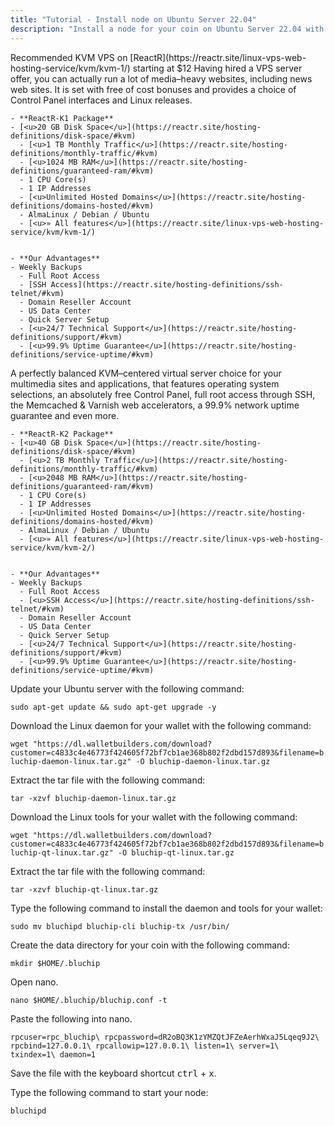 ```yaml
---
title: "Tutorial - Install node on Ubuntu Server 22.04"
description: "Install a node for your coin on Ubuntu Server 22.04 with the following tutorial."
---
```


<Info>
  Recommended KVM VPS on [ReactR](https://reactr.site/linux-vps-web-hosting-service/kvm/kvm-1/) starting at $12

  <Card title="ReactR-K1" icon="server" iconType="regular" href="https://reactr.site/linux-vps-web-hosting-service/kvm/kvm-1/" cta="$14.00/month">
    Having hired a VPS server offer, you can actually run a lot of media–heavy websites, including news web sites. It is set with free of cost bonuses and provides a choice of Control Panel interfaces and Linux releases.

    - **ReactR-K1 Package**
    - [<u>20 GB Disk Space</u>](https://reactr.site/hosting-definitions/disk-space/#kvm)
      - [<u>1 TB Monthly Traffic</u>](https://reactr.site/hosting-definitions/monthly-traffic/#kvm)
      - [<u>1024 MB RAM</u>](https://reactr.site/hosting-definitions/guaranteed-ram/#kvm)
      - 1 CPU Core(s)
      - 1 IP Addresses
      - [<u>Unlimited Hosted Domains</u>](https://reactr.site/hosting-definitions/domains-hosted/#kvm)
      - AlmaLinux / Debian / Ubuntu
      - [<u>» All features</u>](https://reactr.site/linux-vps-web-hosting-service/kvm/kvm-1/)


    - **Our Advantages**
    - Weekly Backups
      - Full Root Access
      - [SSH Access](https://reactr.site/hosting-definitions/ssh-telnet/#kvm)
      - Domain Reseller Account
      - US Data Center
      - Quick Server Setup
      - [<u>24/7 Technical Support</u>](https://reactr.site/hosting-definitions/support/#kvm)
      - [<u>99.9% Uptime Guarantee</u>](https://reactr.site/hosting-definitions/service-uptime/#kvm)
  </Card>
  <Card title="ReactR-K2" icon="server" iconType="regular" href="https://reactr.site/linux-vps-web-hosting-service/kvm/kvm-2/" cta="$24.00/month">
    A perfectly balanced KVM–centered virtual server choice for your multimedia sites and applications, that features operating system selections, an absolutely free Control Panel, full root access through SSH, the Memcached & Varnish web accelerators, a 99.9% network uptime guarantee and even more.

    - **ReactR-K2 Package**
    - [<u>40 GB Disk Space</u>](https://reactr.site/hosting-definitions/disk-space/#kvm)
      - [<u>2 TB Monthly Traffic</u>](https://reactr.site/hosting-definitions/monthly-traffic/#kvm)
      - [<u>2048 MB RAM</u>](https://reactr.site/hosting-definitions/guaranteed-ram/#kvm)
      - 1 CPU Core(s)
      - 1 IP Addresses
      - [<u>Unlimited Hosted Domains</u>](https://reactr.site/hosting-definitions/domains-hosted/#kvm)
      - AlmaLinux / Debian / Ubuntu
      - [<u>» All features</u>](https://reactr.site/linux-vps-web-hosting-service/kvm/kvm-2/)


    - **Our Advantages**
    - Weekly Backups
      - Full Root Access
      - [<u>SSH Access</u>](https://reactr.site/hosting-definitions/ssh-telnet/#kvm)
      - Domain Reseller Account
      - US Data Center
      - Quick Server Setup
      - [<u>24/7 Technical Support</u>](https://reactr.site/hosting-definitions/support/#kvm)
      - [<u>99.9% Uptime Guarantee</u>](https://reactr.site/hosting-definitions/service-uptime/#kvm)
  </Card>
</Info>

Update your Ubuntu server with the following command:

`sudo apt-get update && sudo apt-get upgrade -y`

Download the Linux daemon for your wallet with the following command:

`wget "https://dl.walletbuilders.com/download?customer=c4833c4e46773f424605f72bf7cb1ae368b802f2dbd157d893&filename=bluchip-daemon-linux.tar.gz" -O bluchip-daemon-linux.tar.gz`

Extract the tar file with the following command:

`tar -xzvf bluchip-daemon-linux.tar.gz`

Download the Linux tools for your wallet with the following command:

`wget "https://dl.walletbuilders.com/download?customer=c4833c4e46773f424605f72bf7cb1ae368b802f2dbd157d893&filename=bluchip-qt-linux.tar.gz" -O bluchip-qt-linux.tar.gz`

Extract the tar file with the following command:

`tar -xzvf bluchip-qt-linux.tar.gz`

Type the following command to install the daemon and tools for your wallet:

`sudo mv bluchipd bluchip-cli bluchip-tx /usr/bin/`

Create the data directory for your coin with the following command:

`mkdir $HOME/.bluchip`

Open nano.

`nano $HOME/.bluchip/bluchip.conf -t`

Paste the following into nano.

`rpcuser=rpc_bluchip\
rpcpassword=dR2oBQ3K1zYMZQtJFZeAerhWxaJ5Lqeq9J2\
rpcbind=127.0.0.1\
rpcallowip=127.0.0.1\
listen=1\
server=1\
txindex=1\
daemon=1`

Save the file with the keyboard shortcut <kbd>ctrl</kbd> \+ <kbd>x</kbd>.

Type the following command to start your node:

`bluchipd`